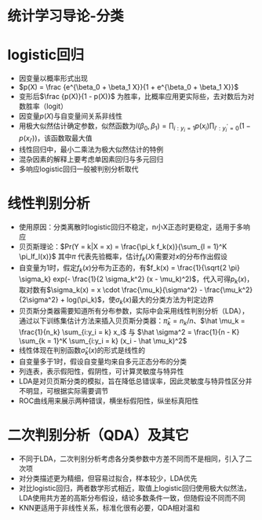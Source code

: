 统计学习导论-分类
========================================================

# logistic回归

- 因变量以概率形式出现
- $p(X) = \frac {e^{\beta_0 + \beta_1 X}}{1 + e^{\beta_0 + \beta_1 X}}$
- 变形后$\frac {p(X)}{1 - p(X)}$ 为胜率，比概率应用更实际些，去对数后为对数胜率（logit）
- 因变量$p(X)$与自变量间关系非线性
- 用极大似然估计确定参数，似然函数为$l(\beta_0, \beta_1) = \prod_{i:y_i = 1} p(x_i) \prod_{i':y_i^' = 0} (1 - p(x_{i'}))$，该函数取最大值
- 线性回归中，最小二乘法为极大似然估计的特例
- 混杂因素的解释上要考虑单因素回归与多元回归
- 多响应logistic回归一般被判别分析取代

# 线性判别分析

- 使用原因：分类离散时logistic回归不稳定，n小X正态时更稳定，适用于多响应
- 贝页斯理论：$Pr(Y = k|X = x) = \frac{\pi_k f_k(x)}{\sum_{l = 1}^K \pi_lf_l(x)}$ 其中$\pi$ 代表先验概率，估计$f_k(X)$需要对$x$的分布作出假设
- 自变量为1时，假定$f_k(x)$分布为正态的，有$f_k(x) = \frac{1}{\sqrt{2 \pi} \sigma_k} exp(- \frac{1}{2 \sigma_k^2} (x - \mu_k)^2)$，代入可得$p_k(x)$，取对数有$\sigma_k(x) = x \cdot \frac{\mu_k}{\sigma^2} - \frac{\mu_k^2}{2\sigma^2} + log(\pi_k)$，使$\sigma_k(x)$最大的分类方法为判定边界
- 贝页斯分类器需要知道所有分布参数，实际中会采用线性判别分析（LDA），通过以下训练集估计方法来插入贝页斯分类器：$\hat \pi_k = n_k/n$、$\hat \mu_k = \frac{1}{n_k} \sum_{i:y_i = k} x_i$ 与 $\hat \sigma^2 = \frac{1}{n - K} \sum_{k = 1}^K \sum_{i:y_i = k} (x_i - \hat \mu_k)^2$
- 线性体现在判别函数$\hat \sigma_k(x)$的形式是线性的
- 自变量多于1时，假设自变量均来自多元正态分布的分类
- 列连表，表示假阳性，假阴性，可计算灵敏度与特异性
- LDA是对贝页斯分类的模拟，旨在降低总错误率，因此灵敏度与特异性区分并不明显，可根据实际需要调节
- ROC曲线用来展示两种错误，横坐标假阳性，纵坐标真阳性

# 二次判别分析（QDA）及其它

- 不同于LDA，二次判别分析考虑各分类参数中方差不同而不是相同，引入了二次项
- 对分类描述更为精细，但容易过拟合，样本较少，LDA优先
- 对比logistic回归，两者数学形式相近，取值上logistic回归使用极大似然法，LDA使用共方差的高斯分布假设，结论多数条件一致，但随假设不同而不同
- KNN更适用于非线性关系，标准化很有必要，QDA相对温和